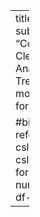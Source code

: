 ---
title: "Data Analysis"
subtitle: "Comprehensive Data Cleaning & Exploratory Analysis of Job Market Trends"
date-modified: today
date-format: long

#bibliography: references_analysis.bib
csl: csl/econometrica.csl
format: 
  html:
    toc: true
    number-sections: true
    df-print: paged
---
